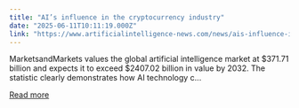 ```yaml
---
title: "AI’s influence in the cryptocurrency industry"
date: "2025-06-11T10:11:19.000Z"
link: "https://www.artificialintelligence-news.com/news/ais-influence-in-the-cryptocurrency-industry/"
---
```


MarketsandMarkets values the global artificial intelligence market at $371.71 billion and expects it to exceed $2407.02 billion in value by 2032. The statistic clearly demonstrates how AI technology c...

[Read more](https://www.artificialintelligence-news.com/news/ais-influence-in-the-cryptocurrency-industry/)
